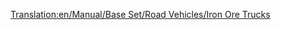 [[Translation:en/Manual/Base Set/Road Vehicles/Iron Ore Trucks]]
{{hu/Manual/Base Set/Road Vehicles/Navbox Közúti járművek}}
{{hu/Manual/Base Set/Road Vehicles/Közúti járművek|name     = MPS vasércszállító
  |img      = en/Manual/Base Set/Road Vehicles/MPS Iron Ore Truck.png
  |price    = £4,961 ($9,922) 
  |speed    = 30 mph (48 km/h)
  |annual   = £421 ($842)
  |designed = 1936
  |life     = 15
  |capacity = 22 tonna [[hu/Manual/Base Set/Cargos/Vasérc|vasérc]]
}}
{{hu/Manual/Base Set/Road Vehicles/Közúti járművek|name     = Uhl vasércszállító
  |img      = en/Manual/Base Set/Road Vehicles/Uhl Iron Ore Truck.png
  |price    = £5,740 ($11,480) 
  |speed    = 55 mph (88 km/h)
  |annual   = £787 ($1,574)
  |designed = 1977
  |life     = 15
  |capacity = 25 tonna [[hu/Manual/Base Set/Cargos/Vasérc|vasérc]]
}}
{{hu/Manual/Base Set/Road Vehicles/Közúti járművek|name     = Chippy vasércszállító
  |img      = en/Manual/Base Set/Road Vehicles/Chippy Iron Ore Truck.png
  |price    = £6,150 ($12,300) 
  |speed    = 70 mph (112 km/h)
  |annual   = £1,125 ($2,250)
  |designed = 2011
  |life     = 15
  |capacity = 27 tonna [[hu/Manual/Base Set/Cargos/Vasérc|vasérc]]
}}